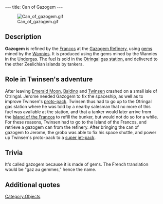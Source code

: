 ---
title: Can of Gazogem
---

[[Image:Can of gazogem.gif|right]]

{{Quote|
Quote=After you give it to Jerome, this can of gazogem will allow your friend to turn your proto-pack into a super-jetpack.|
Character=Official description}}

==Description==
'''Gazogem''' is refined by the [[Francos]] at the [[Gazogem Refinery]], using [[gems]] mined by the [[Wannies]]. It is produced using the gems mined by the Wannies in the [[Undergas]]. The fuel is sold in the [[Otringal]] [[gas station]], and delivered to the other Zeelichian islands by tankers.

==Role in Twinsen's adventure==
After leaving [[Emerald Moon]], [[Baldino]] and [[Twinsen]] crashed on a small isle of Otringal. Jerome needed Gazogem to fix the spaceship, as well as to improve Twinsen's [[proto-pack]]. Twinsen thus had to go up to the Otringal gas station where he was told by a nearby salesman that no more of this fuel was available at the station, and that a tanker would later arrive from the [[Island of the Francos]] to refill the bunker, but would not do so for a while. For these reasons, Twinsen had to go to the Island of the Francos, and retrieve a gazogem can from the refinery. After bringing the can of gazogem to Jerome, the grobo was able to fix his space shuttle, and power up Twinsen's proto-pack to a [[super jet-pack]].

==Trivia==
It's called gazogem because it is made of gems. The French translation would be "gaz au gemmes," hence the name.

==Additional quotes==
{{Quote|
Quote=You just found a can of Gazogem. This fuel will allow you to get your new super jet-pack.|
Character=When Twinsen found the can}}
{{Quote|
Quote=The gems are commonly used by the Francos to produce gazogem. But you can use it to pay for the ferryman's services.|
Character=Official description of the gems}}
{{Quote|
Quote=I'd like to buy some gazogem.|
Character=Twinsen}}
{{Quote|
Quote=Twinsen, I damaged the vessel during landing. I need some time for repairs. The Zeelichian fuel is called gazogem, it's very powerful. You should go get some.|
Character=Jerome Baldino}}
{{Quote|
Quote=Of course, but I will need this gazogem sooner or later. Besides, it will allow me to transform your protopack and increase its performance.|
Character=Jerome Baldino}}
{{Quote|
Quote=Out of order, no gazogem|
Character=A sign at the gas station}}

[[Category:Objects]]